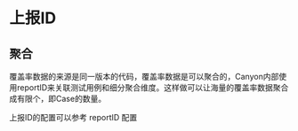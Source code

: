 # 上报ID

## 聚合

覆盖率数据的来源是同一版本的代码，覆盖率数据是可以聚合的，Canyon内部使用reportID来关联测试用例和细分聚合维度。这样做可以让海量的覆盖率数据聚合成有限个，即Case的数量。


<Callout type="info" emoji="ℹ️">
  上报ID的配置可以参考 <LocalizedLink href={'/documentation/ecosystem/babel-plugin-canyon#配置'}>reportID</LocalizedLink> 配置
</Callout>
